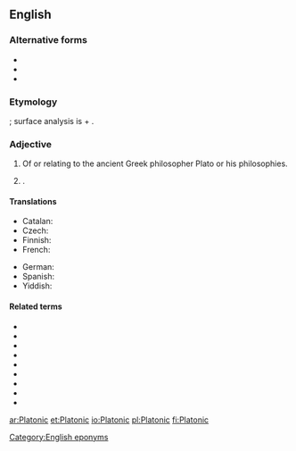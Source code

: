 {{also|platonic|platònic}}
==English==

===Alternative forms===
* {{l|en|platonic}}
* {{l|en|platonick}}
* {{l|en|Platonick}}

===Etymology===
{{etyl|la|en}} {{m|la|platonicus}}; surface analysis is {{m|la|Plato}} + {{m|en|-n-||(intervocalic)}} {{suffix||ic|t2=relating to|lang=en}}.

===Adjective===
{{en-adj|-}}

# Of or relating to the ancient Greek philosopher Plato or his philosophies.
# {{alternative case form of|platonic|nodot=1|lang=en}} {{gloss|non-sexual}}.

====Translations====
{{trans-top|related to Plato}}
* Catalan: {{t|ca|platònic}}
* Czech: {{t|cs|platónský}}
* Finnish: {{t|fi|platonilainen}}
* French: {{t+|fr|platonicien}}
{{trans-mid}}
* German: {{t+|de|platonisch}}
* Spanish: {{t|es|platónico}}
* Yiddish: {{t|yi|פּלאַטאָניש}}
{{trans-bottom}}

====Related terms====
* {{l|en|Plato}}
* {{l|en|Platonically}}
* {{l|en|Platonism}}
* {{l|en|Platonist}}
* {{l|en|Platonistic}}
* {{l|en|Platonic body}}
* {{l|en|Platonic hydrocarbon}}
* {{l|en|Platonic solid}}
* {{l|en|Platonic year}}

[[Category:English eponyms]]

[[ar:Platonic]]
[[et:Platonic]]
[[io:Platonic]]
[[pl:Platonic]]
[[fi:Platonic]]